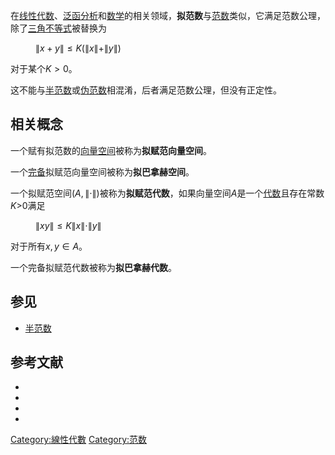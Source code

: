{{No footnotes|time=2017-01-09T16:48:22+00:00}}
在[[线性代数|线性代数]]、[[泛函分析|泛函分析]]和[[数学|数学]]的相关领域，'''拟范数'''与[[范数|范数]]类似，它满足范数公理，除了[[三角不等式|三角不等式]]被替换为
: <math>\|x + y\| \leq K(\|x\| + \|y\|)</math>
对于某个<math>K > 0</math>。

这不能与[[半范数|半范数]]或[[伪范数|伪范数]]相混淆，后者满足范数公理，但没有正定性。

== 相关概念 ==
一个赋有拟范数的[[向量空间|向量空间]]被称为'''拟赋范向量空间'''。

一个[[完备空间|完备]]拟赋范向量空间被称为'''拟巴拿赫空间'''。

一个拟赋范空间<math>(A, \| \cdot \|)</math>被称为'''拟赋范代数'''，如果向量空间''A''是一个[[域上的代数|代数]]且存在常数''K''>0满足 
: <math>\|xy\| \leq K \|x\| \cdot \|y\|</math>
对于所有<math>x, y \in A</math>。

一个完备拟赋范代数被称为'''拟巴拿赫代数'''。

== 参见 ==
* [[半范数|半范数]]

== 参考文献 ==
* {{Cite book|title=Handbook of the History of General Topology|last=Aull|first=Charles E.|last2=Robert Lowen|publisher=[[Springer_Science+Business_Media|Springer]]|year=2001|isbn=0-7923-6970-X}}
* {{Cite book|title=A Course in Functional Analysis|last=Conway|first=John B.|publisher=[[Springer_Science+Business_Media|Springer]]|year=1990|isbn=0-387-97245-5}}
* {{Cite book|title=Functional Analysis I: Linear Functional Analysis|last=Nikolʹskiĭ|first=Nikolaĭ Kapitonovich|publisher=[[Springer_Science+Business_Media|Springer]]|year=1992|isbn=3-540-50584-9|series=Encyclopaedia of Mathematical Sciences|volume=19}}
* {{Cite book|title=An Introduction to Functional Analysis|last=Swartz|first=Charles|publisher=CRC Press|year=1992|isbn=0-8247-8643-2}}
[[Category:線性代數|Category:線性代數]]
[[Category:范数|Category:范数]]
{{数学小作品}}
{{泛函分析}}